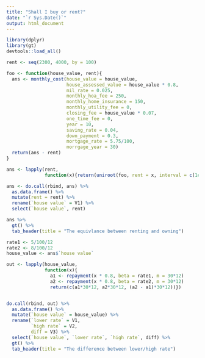 ```yaml
---
title: "Shall I buy or rent?"
date: "`r Sys.Date()`"
output: html_document
---
```


```r
library(dplyr)
library(gt)
devtools::load_all()
```

```r
rent <- seq(2300, 4000, by = 100)

foo <- function(house_value, rent){
  ans <- monthly_cost(house_value = house_value, 
                      house_assessed_value = house_value * 0.8, 
                      mil_rate = 0.025,
                      monthly_hoa_fee = 250, 
                      monthly_home_insurance = 150, 
                      monthly_utility_fee = 0, 
                      closing_fee = house_value * 0.07,
                      one_time_fee = 0,
                      year = 10, 
                      saving_rate = 0.04, 
                      down_payment = 0.3,
                      mortgage_rate = 5.75/100,
                      morrgage_year = 30)
  return(ans - rent)
}

ans <- lapply(rent, 
              function(x){return(uniroot(foo, rent = x, interval = c(1e5, 1e6))$root)})

ans <- do.call(rbind, ans) %>% 
  as.data.frame() %>% 
  mutate(rent = rent) %>% 
  rename(`house value` = V1) %>% 
  select(`house value`, rent) 

ans %>% 
  gt() %>% 
  tab_header(title = "The equivlance between renting and owning")
```


  

```r
rate1 <- 5/100/12
rate2 <- 8/100/12
house_value <- ans$`house value`

out <- lapply(house_value, 
              function(x){
                a1 <- repayment(x * 0.8, beta = rate1, m = 30*12)
                a2 <- repayment(x * 0.8, beta = rate2, m = 30*12)
                return(c(a1*30*12, a2*30*12, (a2 - a1)*30*12))})


do.call(rbind, out) %>% 
  as.data.frame() %>% 
  mutate(`house value` = house_value) %>% 
  rename(`lower rate` = V1, 
         `high rate` = V2, 
         diff = V3) %>% 
  select(`house value`, `lower rate`, `high rate`, diff) %>% 
  gt() %>% 
  tab_header(title = "The difference between lower/high rate")
```

